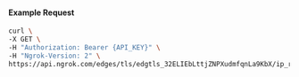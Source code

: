 
#### Example Request

```bash
curl \
-X GET \
-H "Authorization: Bearer {API_KEY}" \
-H "Ngrok-Version: 2" \
https://api.ngrok.com/edges/tls/edgtls_32ELIEbLttjZNPXudmfqnLa9KbX/ip_restriction
```
